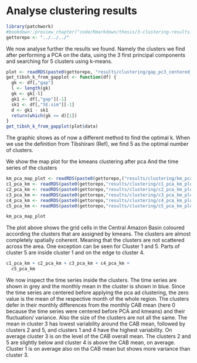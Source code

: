 # Analyse clustering results


```r
library(patchwork)
#bookdown::preview_chapter("code/Rmarkdown/thesis/3-clustering-results.Rmd")
gettorepo <- "../../../"
```

We now analyse further the results we found.
Namely the clusters we find after performing a PCA on the data,
using the 3 first principal components and searching for 5 clusters
using k-means.

```r

plot <- readRDS(paste0(gettorepo, "results/clustering/gap_pc3_centered_kmeans_plot.rds"))
get_tibsh_k_from_gapplot <- function(df) {
  gk <- df[,"gap"]
  l <- length(gk)
  gk <- gk[-l]
  gk1 <- df[,"gap"][-1]
  sk1 <- df[,"SE.sim"][-1]
  d <- gk1 - sk1
  return(which(gk >= d)[1])
}
get_tibsh_k_from_gapplot(plot$data)
```
The graphic shows as of now a different method to find the optimal 
k. When we use the definition from Tibshirani (Ref), we find 5 as
the optimal number of clusters.

We show the map plot for the kmeans clustering after pca
And the time series of the clusters

```r
km_pca_map_plot <- readRDS(paste0(gettorepo,("results/clustering/km_pca_map_plot.rds")))
c1_pca_km <- readRDS(paste0(gettorepo,"results/clustering/c1_pca_km_plot.rds"))
c2_pca_km <- readRDS(paste0(gettorepo,"results/clustering/c2_pca_km_plot.rds"))
c3_pca_km <- readRDS(paste0(gettorepo,"results/clustering/c3_pca_km_plot.rds"))
c4_pca_km <- readRDS(paste0(gettorepo,"results/clustering/c4_pca_km_plot.rds"))
c5_pca_km <- readRDS(paste0(gettorepo,"results/clustering/c5_pca_km_plot.rds"))
```

```r
km_pca_map_plot
```

The plot above shows the grid cells in the Central Amazon Basin coloured according the clusters that are assigned by kmeans. The clusters are almost
completely spatially coherent. Meaning that the clusters are not scattered
across the area. One exception can be seen for Cluster 1 and 5. Parts of
cluster 5 are inside cluster 1 and on the edge to cluster 4. 

```r
c1_pca_km + c2_pca_km + c3_pca_km + c4_pca_km +
  c5_pca_km
```

We now inspect the time series inside the clusters.
The time series are shown in grey and the monthly mean in the cluster is shown in blue. Since the time series are centered before applying the pca ad clustering, the zero value is the mean of the respective month of the whole region.
The clusters defer in their monthly differences from the monthly CAB mean (here 0 because the time series were centered before PCA and kmeans) and their fluctuation/ variance. Also the size of the clusters are not all the same. 
The mean in cluster 3 has lowest variability around the CAB mean, followed by clusters 2 and 5, and clusters 1 and 4 have the highest variability.
On average cluster 3 is on the level of the CAB overall mean.
The clusters 2 and 5 are slightly below and cluster 4 is above the CAB mean,
on average. Cluster 1 is on average also on tha CAB mean but shows more variance than cluster 3.


